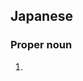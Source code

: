 ==Japanese==
{{ja-kanjitab|ひで|のり}}

===Proper noun===
{{ja-pos|proper|ひでのり}}

# {{given name|male|lang=ja|sort=ひでのり}}